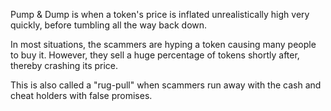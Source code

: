 Pump & Dump is when a token's price is inflated unrealistically high very quickly, before tumbling all the way back down.

In most situations, the scammers are hyping a token causing many people to buy it. However, they sell a huge percentage of tokens shortly after, thereby crashing its price.

This is also called a "rug-pull" when scammers run away with the cash and cheat holders with false promises.
